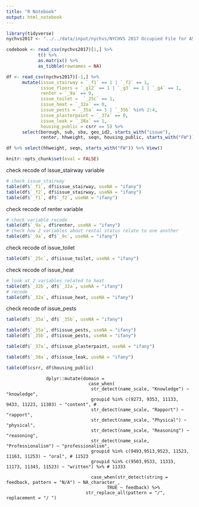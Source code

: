 ```yaml
---
title: "R Notebook"
output: html_notebook
---
```

```r
library(tidyverse)
nychvs2017 <- "../../data/input/nychvs/NYCHVS 2017 Occupied File for ASA Challenge_CSV.csv"

```

```r
codebook <- read_csv(nychvs2017)[1,] %>% 
            t() %>% 
            as.matrix() %>% 
            as_tibble(rownames = NA)
```

```r
df <- read_csv(nychvs2017)[-1,] %>%
      mutate(issue_stairway = `_f1` == 1 | `_f2` == 1,
             issue_floors = `_g12` == 1 | `_g3` == 1 | `_g4` == 1,
             renter = `_9a` == 9,
             issue_toilet =  `_25c` == 1, 
             issue_heat = `_32a` == 0,
             issue_pests = `_35a` == 1 | `_35b` %in% 2:4,
             issue_plasterpaint = `_37a` == 0,
             issue_leak = `_38a` == 1,
             housing_public = csrr == 5) %>%
      select(borough, sub, sba, geo_id2, starts_with("issue"), 
             renter, hhweight, seqn, housing_public, starts_with("FW"))

df %>% select(hhweight, seqn, starts_with("FW")) %>% View()
```

```r
knitr::opts_chunk$set(eval = FALSE)
```

check recode of issue_stairway variable
```r
# check issue_stairway
table(df$`_f1`, df$issue_stairway, useNA = "ifany")
table(df$`_f2`, df$issue_stairway, useNA = "ifany")
table(df$`_f1`, df$`_f2`, useNA = "ifany")
```

check recode of renter variable
```r
# check variable recode
table(df$`_9a`, df$renter, useNA = "ifany")
# check how 2 variables about rental status relate to one another
table(df$`_9a`, df$`_9c`, useNA = "ifany")
```

check recode of issue_toilet
```r
table(df$`_25c`, df$issue_toilet, useNA = "ifany")
```

check recode of issue_heat 
```r
# look at 2 variables related to heat
table(df$`_32b`, df$`_32a`, useNA = "ifany")
# recode
table(df$`_32a`, df$issue_heat, useNA = "ifany")
```

check recode of issue_pests
```r
table(df$`_35a`, df$`_35b`, useNA = "ifany")

table(df$`_35a`, df$issue_pests, useNA = "ifany")
table(df$`_35b`, df$issue_pests, useNA = "ifany")
```

```r
table(df$`_37a`, df$issue_plasterpaint, useNA = "ifany")
```

```r
table(df$`_38a`, df$issue_leak, useNA = "ifany")
```

```r
table(df$csrr, df$housing_public)
```

                   dplyr::mutate(domain = 
                                   case_when(
                                    str_detect(name_scale, "Knowledge") ~ "knowledge", 
                                    groupid %in% c(9273, 9353, 11133, 9433, 11223, 11303) ~ "content", #
                                    str_detect(name_scale, "Rapport") ~ "rapport", 
                                    str_detect(name_scale, "Physical") ~ "physical", 
                                    str_detect(name_scale, "Reasoning") ~ "reasoning", 
                                    str_detect(name_scale, "Professionalism") ~ "professionalism", 
                                    groupid %in% c(9493,9513,9523, 11523, 11163, 11253) ~ "oral", # 11523
                                    groupid %in% c(9503,9533, 11333, 11173, 11343, 11523) ~ "written") %>% # 11333
                                    
                                    case_when(str_detect(string = feedback, pattern = "N/A") ~ NA_character_, 
                                          TRUE ~ feedback) %>%
                                  str_replace_all(pattern = "/", replacement = "/ ")
